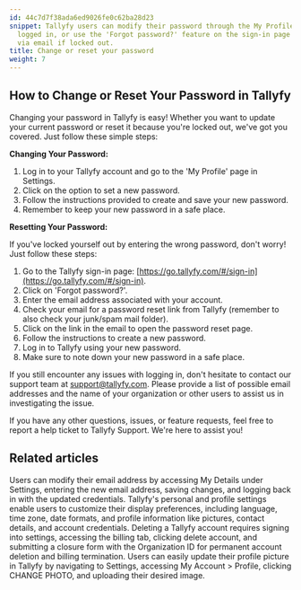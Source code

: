 ```yaml
---
id: 44c7d7f38ada6ed9026fe0c62ba28d23
snippet: Tallyfy users can modify their password through the My Profile settings while
  logged in, or use the 'Forgot password?' feature on the sign-in page to reset it
  via email if locked out.
title: Change or reset your password
weight: 7
---
```


## How to Change or Reset Your Password in Tallyfy

Changing your password in Tallyfy is easy! Whether you want to update your current password or reset it because you're locked out, we've got you covered. Just follow these simple steps:

**Changing Your Password:**

1. Log in to your Tallyfy account and go to the 'My Profile' page in Settings.
2. Click on the option to set a new password.
3. Follow the instructions provided to create and save your new password.
4. Remember to keep your new password in a safe place.

**Resetting Your Password:**

If you've locked yourself out by entering the wrong password, don't worry! Just follow these steps:

1. Go to the Tallyfy sign-in page: [https://go.tallyfy.com/#/sign-in](https://go.tallyfy.com/#/sign-in).
2. Click on 'Forgot password?'.
3. Enter the email address associated with your account.
4. Check your email for a password reset link from Tallyfy (remember to also check your junk/spam mail folder).
5. Click on the link in the email to open the password reset page.
6. Follow the instructions to create a new password.
7. Log in to Tallyfy using your new password.
8. Make sure to note down your new password in a safe place.

If you still encounter any issues with logging in, don't hesitate to contact our support team at support@tallyfy.com. Please provide a list of possible email addresses and the name of your organization or other users to assist us in investigating the issue.

If you have any other questions, issues, or feature requests, feel free to report a help ticket to Tallyfy Support. We're here to assist you!


## Related articles
<CardGrid>
<LinkTitleCard header="<b>Personal Settings > Change my email address</b>" href="/products/pro/settings/personal-settings/how-can-i-change-my-email-address-in-tallyfy/" > Users can modify their email address by accessing My Details under Settings, entering the new email address, saving changes, and logging back in with the updated credentials. </LinkTitleCard>
<LinkTitleCard header="<b>Personal Settings > Personalization settings</b>" href="/products/pro/settings/personal-settings/personalization-settings/" > Tallyfy's personal and profile settings enable users to customize their display preferences, including language, time zone, date formats, and profile information like pictures, contact details, and account credentials. </LinkTitleCard>
<LinkTitleCard header="<b>Personal Settings > Cancel and delete your Tallyfy account</b>" href="/products/pro/settings/personal-settings/how-can-i-cancel-and-delete-my-tallyfy-account/" > Deleting a Tallyfy account requires signing into settings, accessing the billing tab, clicking delete account, and submitting a closure form with the Organization ID for permanent account deletion and billing termination. </LinkTitleCard>
<LinkTitleCard header="<b>Personal Settings > Update your profile picture</b>" href="/products/pro/settings/personal-settings/how-can-i-set-up-my-profile-photo-on-tallyfy/" > Users can easily update their profile picture in Tallyfy by navigating to Settings, accessing My Account > Profile, clicking CHANGE PHOTO, and uploading their desired image. </LinkTitleCard>
</CardGrid>